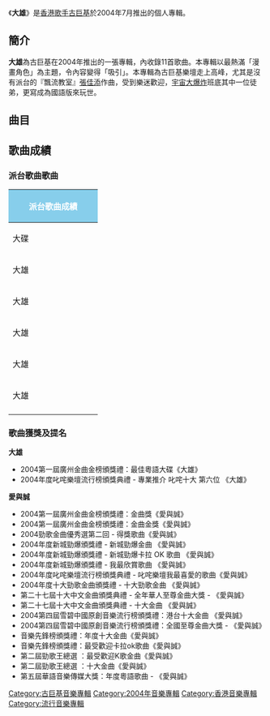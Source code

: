 {{Infobox Album
|Name = 大雄
|Type = 專輯
|Artist = 古巨基
|Cover =
|Recorded = 未知
|Released = 2004年7月
|Genre = [[華語流行音樂|華語流行音樂]]
|Label = [[金牌大風娛樂有限公司|金牌大風娛樂有限公司]]
|Number =
|Length = 未知
|Producer =
|Reviews =
|Last album = [[遊戲_基|遊戲 基]]<br/>（2003年）
|This album = '''大雄'''<br/>（2004年）
|Next album = [[勁歌‧金曲_(專輯)|勁歌‧金曲]]<br/>（2005年）
}}
《'''大雄'''》是[[香港|香港]][[歌手|歌手]][[古巨基|古巨基]]於2004年7月推出的個人專輯。

==簡介==
'''大雄'''為古巨基在2004年推出的一張專輯，內收錄11首歌曲。本專輯以最熱滿「漫畫角色」為主題，令內容變得「吸引」。本專輯為古巨基樂壇走上高峰，尤其是沒有派台的『飄流教室』[[張佳添|張佳添]]作曲，受到樂迷歡迎，[[宇宙大爆炸|宇宙大爆炸]]班底其中一位徒弟，更寫成為國語版來玩世。

== 曲目 ==
{{tracklist
| all_lyrics = [[林夕|林夕]]

| title1 = 大雄
| music1 = [[側田|側田]]
| arranger1 = 側田
| producer1 = 雷頌德

| title2 = 愛與誠
| music2 = 曹雪芬
| arranger2 = [[Ted_Lo|Ted Lo]]
| producer2 = 雷頌德

| title3 = 美雪．美雪
| music3 = [[張繼聰|張繼聰]]
| arranger3 = Robert Lay
| producer3 = 雷頌德

| title4 = 傷追人
| music4 = 側田
| arranger4 = 側田、Ted Lo
| producer4 = 雷頌德

| title5 = Touch
| music5 = 雷頌德
| arranger5 = 雷頌德
| producer5 = 雷頌德

| title6 = 史上最強漫畫王大亂鬥
| music6 = [[張佳添|張佳添]]
| arranger6 =  Billy Chan
| producer6 = 張佳添、古巨基

| title7 = 小流氓
| music7 = BC
| arranger7 = BC
| producer7 = 張佳添、古巨基

| title8 = 飄流教室
| music8 = 張佳添
| arranger8 = 張佳添、曹雪芬
| producer8 = 張佳添、古巨基

| title9 = 我是貓
| music9 = 雷頌德
| arranger9 = 雷頌德
| producer9 = 雷頌德

| title10 = 鐵男
| music10 = 古巨基
| arranger10 = Robert Lay
| producer10 = 雷頌德

| title11 = 大雄（Happy Ending）
| music11 = 側田
| arranger11 = 側田
| producer11 = 雷頌德
}}

== 歌曲成績 ==
===派台歌曲歌曲===
{| class="wikitable" cellpadding="1"
|-
! style="background:skyblue; color:white" colspan="7" | '''派台歌曲成績'''
|-
| width="160"| 大碟 || width="160"| 歌曲 || width="50"| 903 || width="50"| TVB || width="50"| 997 || width="50"| RTHK || width="160"| 備註
|-
| 大雄 || '''大雄''' || '''1''' || '''1''' || '''1''' || '''1''' || '''四台冠軍歌'''
|-
| 大雄 || 傷追人 || '''1''' || '''1''' || 2 || '''1''' || '''三台冠軍歌'''
|-
| 大雄 || '''愛與誠'''|| '''1''' || '''1''' || '''1''' || '''1''' || '''四台冠軍歌'''
|- 
|大雄  || 史上最強漫畫王大亂鬥 || 16 ||  || || || 
|- 
|大雄  || 美雪美雪 ||  ||  || || 16 || 
|-
|}

===歌曲獲獎及提名===
'''大雄'''
*2004第一屆廣州金曲金榜頒獎禮：最佳粵語大碟《大雄》 
*2004年度叱咤樂壇流行榜頒獎典禮 - 專業推介 叱咤十大 第六位 《大雄》
 
'''愛與誠'''
*2004第一屆廣州金曲金榜頒獎禮：金曲獎《愛與誠》
*2004第一屆廣州金曲金榜頒獎禮：金曲金獎《愛與誠》
*2004勁歌金曲優秀選第二回 - 得獎歌曲《愛與誠》
*2004年度新城勁爆頒獎禮 - 新城勁爆金曲 《愛與誠》
*2004年度新城勁爆頒獎禮 - 新城勁爆卡拉 OK 歌曲 《愛與誠》
*2004年度新城勁爆頒獎禮 - 我最欣賞歌曲 《愛與誠》
*2004年度叱咤樂壇流行榜頒獎典禮 - 叱咤樂壇我最喜愛的歌曲《愛與誠》
*2004年度十大勁歌金曲頒獎禮 - 十大勁歌金曲 《愛與誠》
*第二十七屆十大中文金曲頒獎典禮 - 全年華人至尊金曲大獎 - 《愛與誠》
*第二十七屆十大中文金曲頒獎典禮 - 十大金曲 《愛與誠》
*2004第四屆雪碧中國原創音樂流行榜頒獎禮：港台十大金曲 《愛與誠》
*2004第四屆雪碧中國原創音樂流行榜頒獎禮：全國至尊金曲大獎 - 《愛與誠》
*音樂先鋒榜頒獎禮：年度十大金曲《愛與誠》
*音樂先鋒榜頒獎禮：最受歡迎卡拉ok歌曲《愛與誠》
*第二屆勁歌王總選 ：最受歡迎K歌金曲《愛與誠》
*第二屆勁歌王總選 ：十大金曲《愛與誠》
*第五屆華語音樂傳媒大獎：年度粵語歌曲 - 《愛與誠》

{{古巨基}}
{{新城勁爆頒獎禮年度專輯大獎}}
{{Authority control}}
[[Category:古巨基音樂專輯|Category:古巨基音樂專輯]]
[[Category:2004年音樂專輯|Category:2004年音樂專輯]]
[[Category:香港音樂專輯|Category:香港音樂專輯]]
[[Category:流行音樂專輯|Category:流行音樂專輯]]